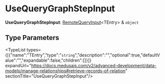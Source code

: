 
# UseQueryGraphStepInput

 **UseQueryGraphStepInput**: [RemoteQueryInput](../../../types/ModulesSdkTypes/types/types.ModulesSdkTypes.RemoteQueryInput/page.mdx)&#60;TEntry&#62; & `object`

## Type Parameters

<TypeList types={[{"name":"TEntry","type":"`string`","description":"","optional":true,"defaultValue":"","expandable":false,"children":[]}]} expandUrl="https://docs.medusajs.com/v2/advanced-development/data-models/manage-relationships#retrieve-records-of-relation" sectionTitle="UseQueryGraphStepInput"/>
